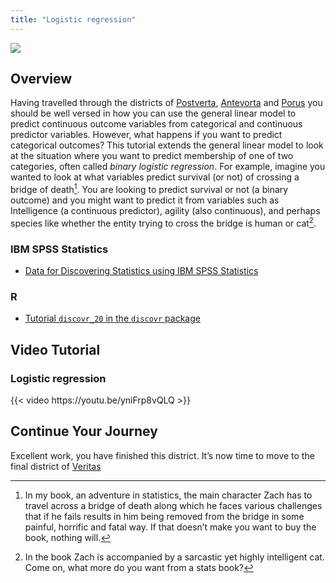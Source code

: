 ```yaml
---
title: "Logistic regression"
---
```


![](../images/egestes_long.png)

## Overview

Having travelled through the districts of [Postverta](postverta.qmd), [Antevorta](antevorta.qmd) and [Porus](porus.qmd) you should be well versed in how you can use the general linear model to predict continuous outcome variables from categorical and continuous predictor variables. However, what happens if you want to predict categorical outcomes?
This tutorial extends the general linear model to look at the situation where you want to predict membership of one of two categories, often called *binary logistic regression*. For example, imagine you wanted to look at what variables predict survival (or not) of crossing a bridge of death^[In my book, an adventure in statistics, the main character Zach has to travel across a bridge of death along which he faces various challenges that if he fails results in him being removed from the bridge in some painful, horrific and fatal way. If that doesn’t make you want to buy the book, nothing will.]. You are looking to predict survival or not (a binary outcome) and you might want to predict it from variables such as Intelligence (a continuous predictor), agility (also continuous), and perhaps species like whether the entity trying to cross the bridge is human or cat^[In the book Zach is accompanied by a sarcastic yet highly intelligent cat. Come on, what more do you want from a stats book?].



### IBM SPSS Statistics

- [Data for Discovering Statistics using IBM SPSS Statistics](https://discoverspss.com/pages/data)

### R

- [Tutorial `discovr_20` in the `discovr` package](https://www.discovr.rocks/discovr/)


## Video Tutorial

### Logistic regression


{{< video https://youtu.be/yniFrp8vQLQ >}}




## Continue Your Journey

Excellent work, you have finished this district. It's now time to move to the final district of [Veritas](veritas.qmd)

